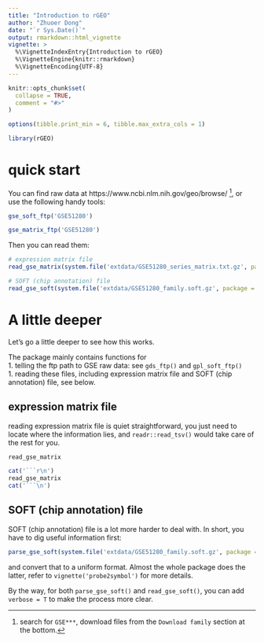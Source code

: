 ```yaml
---
title: "Introduction to rGEO"
author: "Zhuoer Dong"
date: "`r Sys.Date()`"
output: rmarkdown::html_vignette
vignette: >
  %\VignetteIndexEntry{Introduction to rGEO}
  %\VignetteEngine{knitr::rmarkdown}
  %\VignetteEncoding{UTF-8}
---
```


```r
knitr::opts_chunk$set(
  collapse = TRUE,
  comment = "#>"
)

options(tibble.print_min = 6, tibble.max_extra_cols = 1)
```

```r
library(rGEO)
```

# quick start

You can find raw data at https://www.ncbi.nlm.nih.gov/geo/browse/ ^[search for 
    `GSE***`, download files from the `Download family` section at the bottom.],
    or use the following handy tools:
    
```r
gse_soft_ftp('GSE51280')

gse_matrix_ftp('GSE51280')
```
    
Then you can read them:

```r
# expression matrix file
read_gse_matrix(system.file('extdata/GSE51280_series_matrix.txt.gz', package = 'rGEO'))

# SOFT (chip annotation) file
read_gse_soft(system.file('extdata/GSE51280_family.soft.gz', package = 'rGEO'))
```

# A little deeper

Let's go a little deeper to see how this works. 

The package mainly contains functions for   
   1. telling the ftp path to GSE raw data: see `gds_ftp()` and `gpl_soft_ftp()`  
   1. reading these files, including expression matrix file and SOFT (chip 
        annotation) file, see below.  

## expression matrix file

reading expression matrix file is quiet straightforward, you just need to locate
    where the information lies, and `readr::read_tsv()` would take care of the 
    rest for you.

```r
read_gse_matrix
```

```r
cat('```r\n')
read_gse_matrix
cat('```\n')
```


## SOFT (chip annotation) file

SOFT (chip annotation) file is a lot more harder to deal with. In short, you 
    have to dig useful information first:
    
```r
parse_gse_soft(system.file('extdata/GSE51280_family.soft.gz', package = 'rGEO'), F)
```

and convert that to a uniform format. Almost the whole package does the latter, 
    refer to `vignette('probe2symbol')` for more details. 

By the way, for both `parse_gse_soft()` and `read_gse_soft()`, you can add 
    `verbose = T` to make the process more clear.



